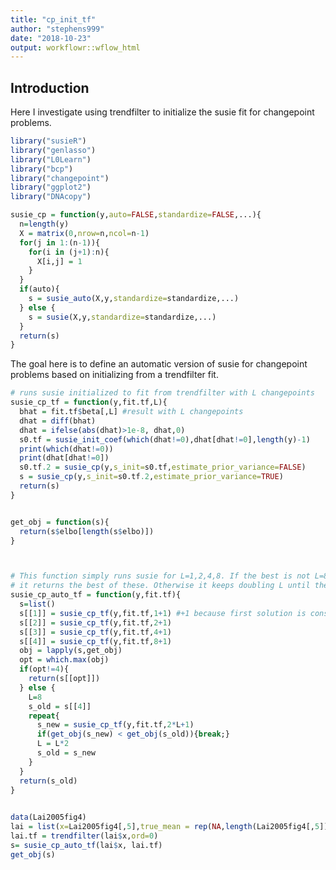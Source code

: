 ```yaml
---
title: "cp_init_tf"
author: "stephens999"
date: "2018-10-23"
output: workflowr::wflow_html
---
```


## Introduction

Here I investigate using trendfilter to initialize the susie fit
for changepoint problems.

```r
library("susieR")
library("genlasso")
library("L0Learn")
library("bcp")
library("changepoint")
library("ggplot2")
library("DNAcopy")

susie_cp = function(y,auto=FALSE,standardize=FALSE,...){
  n=length(y)
  X = matrix(0,nrow=n,ncol=n-1)
  for(j in 1:(n-1)){
    for(i in (j+1):n){
      X[i,j] = 1
    }
  }
  if(auto){
    s = susie_auto(X,y,standardize=standardize,...)
  } else {
    s = susie(X,y,standardize=standardize,...)
  }
  return(s)
}
```

The goal here is to define an automatic version of susie for changepoint problems based on initializing from a trendfilter fit.
```r
# runs susie initialized to fit from trendfilter with L changepoints
susie_cp_tf = function(y,fit.tf,L){
  bhat = fit.tf$beta[,L] #result with L changepoints
  dhat = diff(bhat)
  dhat = ifelse(abs(dhat)>1e-8, dhat,0)
  s0.tf = susie_init_coef(which(dhat!=0),dhat[dhat!=0],length(y)-1)
  print(which(dhat!=0))
  print(dhat[dhat!=0])
  s0.tf.2 = susie_cp(y,s_init=s0.tf,estimate_prior_variance=FALSE)
  s = susie_cp(y,s_init=s0.tf.2,estimate_prior_variance=TRUE)
  return(s)
}


get_obj = function(s){
  return(s$elbo[length(s$elbo)])
}



# This function simply runs susie for L=1,2,4,8. If the best is not L=8 then
# it returns the best of these. Otherwise it keeps doubling L until the solution gets worse.
susie_cp_auto_tf = function(y,fit.tf){
  s=list()
  s[[1]] = susie_cp_tf(y,fit.tf,1+1) #+1 because first solution is constant (no breakpoints)
  s[[2]] = susie_cp_tf(y,fit.tf,2+1)
  s[[3]] = susie_cp_tf(y,fit.tf,4+1)
  s[[4]] = susie_cp_tf(y,fit.tf,8+1)
  obj = lapply(s,get_obj)
  opt = which.max(obj)
  if(opt!=4){
    return(s[[opt]])
  } else {
    L=8
    s_old = s[[4]]
    repeat{
      s_new = susie_cp_tf(y,fit.tf,2*L+1)
      if(get_obj(s_new) < get_obj(s_old)){break;}
      L = L*2
      s_old = s_new
    }
  }
  return(s_old)
}
 
```

```r
data(Lai2005fig4)
lai = list(x=Lai2005fig4[,5],true_mean = rep(NA,length(Lai2005fig4[,5])))
lai.tf = trendfilter(lai$x,ord=0)
s= susie_cp_auto_tf(lai$x, lai.tf)
get_obj(s)
```

